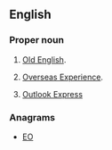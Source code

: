 {{also|oe|Oe|Œ|œ}}
==English==

===Proper noun===
{{en-proper noun}}

# {{label|en|linguistics|initialism}} [[Old English]].
# {{label|en|New Zealand|initialism}} [[Overseas Experience]].
# {{label|en|computing}} [[w:Outlook Express|Outlook Express]]

===Anagrams===
* [[EO#English|EO]]